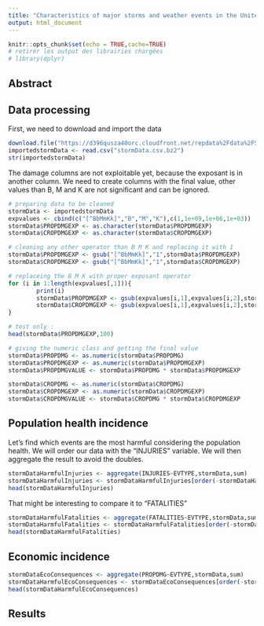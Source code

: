 ```yaml
---
title: "Characteristics of major storms and weather events in the United States"
output: html_document
---
```


```r
knitr::opts_chunk$set(echo = TRUE,cache=TRUE)
# retirer les output des librairies chargées
# library(dplyr)
```

## Abstract



## Data processing

First, we need to download and import the data

```r
download.file("https://d396qusza40orc.cloudfront.net/repdata%2Fdata%2FStormData.csv.bz2","stormData.csv.bz2")
importedstormData <- read.csv("stormData.csv.bz2")
str(importedstormData)
```

The damage columns are not exploitable yet, because the exposant is in another column. We need to create columns with the final value, other values than B, M and K are not significant and can be ignored.

```r
# preparing data to be cleaned
stormData <- importedstormData
expvalues <- cbind(c("[^BbMmKk]","B","M","K"),c(1,1e+09,1e+06,1e+03))
stormData$PROPDMGEXP <- as.character(stormData$PROPDMGEXP)
stormData$CROPDMGEXP <- as.character(stormData$CROPDMGEXP)

# cleaning any other operator than B M K and replacing it with 1
stormData$PROPDMGEXP <- gsub("[^BbMmKk]","1",stormData$PROPDMGEXP)
stormData$CROPDMGEXP <- gsub("[^BbMmKk]","1",stormData$CROPDMGEXP)

# replaceing the B M K with proper exposant operator
for (i in 1:length(expvalues[,1])){
        print(i)
        stormData$PROPDMGEXP <- gsub(expvalues[i,1],expvalues[i,2],stormData$PROPDMGEXP,ignore.case = TRUE)
        stormData$CROPDMGEXP <- gsub(expvalues[i,1],expvalues[i,2],stormData$CROPDMGEXP,ignore.case = TRUE)
}

# test only :
head(stormData$PROPDMGEXP,100)

# giving the numeric class and getting the final value
stormData$PROPDMG <- as.numeric(stormData$PROPDMG)
stormData$PROPDMGEXP <- as.numeric(stormData$PROPDMGEXP)
stormData$PROPDMGVALUE <- stormData$PROPDMG * stormData$PROPDMGEXP

stormData$CROPDMG <- as.numeric(stormData$CROPDMG)
stormData$CROPDMGEXP <- as.numeric(stormData$CROPDMGEXP)
stormData$CROPDMGVALUE <- stormData$CROPDMG * stormData$CROPDMGEXP
```

## Population health incidence

Let's find which events are the most harmful considering the population health. We will order our data with the "INJURIES" variable. We will then aggregate the result to avoid the doubles.

```r
stormDataHarmfulInjuries <- aggregate(INJURIES~EVTYPE,stormData,sum)
stormDataHarmfulInjuries <- stormDataHarmfulInjuries[order(-stormDataHarmfulInjuries$INJURIES),]
head(stormDataHarmfulInjuries)
```

That might be interesting to compare it to "FATALITIES"

```r
stormDataHarmfulFatalities <- aggregate(FATALITIES~EVTYPE,stormData,sum)
stormDataHarmfulFatalities <- stormDataHarmfulFatalities[order(-stormDataHarmfulFatalities$FATALITIES),]
head(stormDataHarmfulFatalities)
```

## Economic incidence

```r
stormDataEcoConsequences <- aggregate(PROPDMG~EVTYPE,stormData,sum)
stormDataHarmfulEcoConsequences <- stormDataEcoConsequences[order(-stormDataEcoConsequences$PROPDMG),]
head(stormDataHarmfulEcoConsequences)
```

## Results